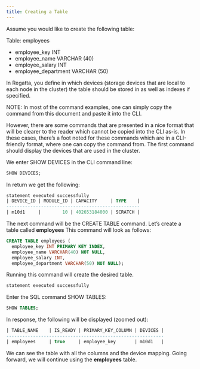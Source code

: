 ---
title: Creating a Table
---

Assume you would like to create the following table:

Table: employees
- employee_key INT
- employee_name VARCHAR (40)
- employee_salary INT
- employee_department VARCHAR (50)

In Regatta, you define in which devices (storage devices that are local to each node in the cluster) the table should be stored in as well as indexes if specified. 

NOTE: In most of the command examples, one can simply copy the command from this document and paste it into the CLI. 

However, there are some commands that are presented in a nice format that will be clearer to the reader which cannot be copied into the CLI as-is. In these cases, there’s a foot noted for these commands which are in a CLI-friendly format, where one can copy the command from.
The first command should display the devices that are used in the cluster.

We enter SHOW DEVICES in the CLI command line:

```sql
SHOW DEVICES;
```

In return we get the following:

```sql
statement executed successfully
| DEVICE_ID | MODULE_ID | CAPACITY     | TYPE    |
--------------------------------------------------
| m10d1     |        10 | 402653184000 | SCRATCH |
```

The next command will be the CREATE TABLE command. Let’s create a table called __employees__ This command will look as follows: 

```sql
CREATE TABLE employees (
  employee_key INT PRIMARY KEY INDEX,
  employee_name VARCHAR(40) NOT NULL,
  employee_salary INT,
  employee_department VARCHAR(50) NOT NULL);
```

Running this command will create the desired table. 

```sql
statement executed successfully 
```

Enter the SQL command SHOW TABLES:

```sql
SHOW TABLES;
```

In response, the following will be displayed (zoomed out): 

```sql
| TABLE_NAME    | IS_READY | PRIMARY_KEY_COLUMN | DEVICES |
-----------------------------------------------------------
| employees     | true     | employee_key       | m10d1   |
```

We can see the table with all the columns and the device mapping. Going forward, we will continue using the __employees__ table.

